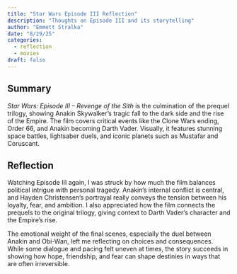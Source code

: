 ```yaml
---
title: "Star Wars Episode III Reflection"
description: "Thoughts on Episode III and its storytelling"
author: "Emmett Stralka"
date: "8/29/25"
categories:
  - reflection
  - movies
draft: false
---
```


## Summary

*Star Wars: Episode III – Revenge of the Sith* is the culmination of the prequel trilogy, showing Anakin Skywalker’s tragic fall to the dark side and the rise of the Empire. The film covers critical events like the Clone Wars ending, Order 66, and Anakin becoming Darth Vader. Visually, it features stunning space battles, lightsaber duels, and iconic planets such as Mustafar and Coruscant.

## Reflection

Watching Episode III again, I was struck by how much the film balances political intrigue with personal tragedy. Anakin’s internal conflict is central, and Hayden Christensen’s portrayal really conveys the tension between his loyalty, fear, and ambition. I also appreciated how the film connects the prequels to the original trilogy, giving context to Darth Vader’s character and the Empire’s rise.  

The emotional weight of the final scenes, especially the duel between Anakin and Obi-Wan, left me reflecting on choices and consequences. While some dialogue and pacing felt uneven at times, the story succeeds in showing how hope, friendship, and fear can shape destinies in ways that are often irreversible.
